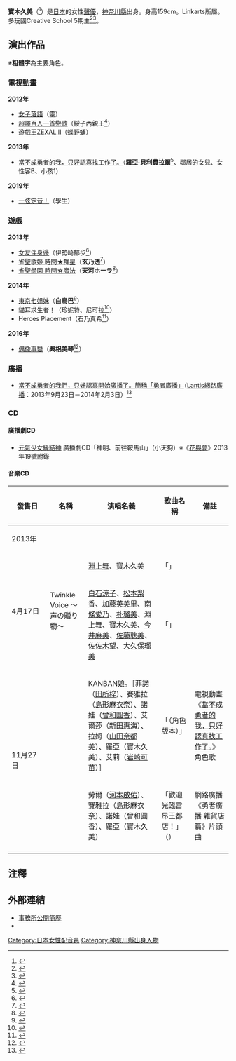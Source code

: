 {{配音員
|姓名 = 寶木久美
|類型 = 配音員
|圖片 = 
|圖片尺寸 = 
|圖片簡介 = 
|原名 = 
|外文名 = {{lang|ja|宝木 久美}}
|外文 = 日文
|羅馬拼音 =
|英文名 = 
|暱稱 = 
|其他藝名 = 
|國籍 =
|民族 =
|籍貫 = 
|出生地= {{JPN}}[[神奈川縣|神奈川縣]]
|生年= 
|生月= 11
|生日= 2
|歿年= 
|歿月= 
|歿日= 
|逝世日期 = 
|逝世地點 = 
|職業 = 
|三圍 = 
|教育程度 = 
|宗教信仰 =
|配偶 = 
|兒女 = 
|父母 = 
|出身地 = 
|出道作 = 
|代表作 = 
|活動時期= 
|活躍年代 = 
|唱片公司 =
|所屬 = Linkarts
|網站 = 
|相關團體 =
|module= {{Japanese|embed=yes|japanese=宝木 久美|kana=たからき くみ|romaji=Takaragi Kumi}}
}}

'''寶木久美'''（{{bd||11月2日|catIdx=Takaraki Kumi}}<ref name="Linkarts">{{Cite web |url=http://www.linkarts.co.jp/artist.html#takaragi |title=ARTIST｜Linkarts｜株式會社Linkarts |accessdate=2013-01-12 |archive-url=https://web.archive.org/web/20140426215501/http://www.linkarts.co.jp/artist.html#takaragi |archive-date=2014-04-26 |dead-url=yes }}</ref>）是[[日本|日本]]的女性[[聲優|聲優]]，[[神奈川縣|神奈川縣]]出身。身高159cm。Linkarts所屬。多玩國Creative School 5期生<ref>{{Cite web |url=http://www.d-cs.jp/debut/ |title=デビュー実績｜声優・ボーカリスト専門の学校 兼 養成所 ドワンゴクリエイティブスクール |accessdate=2013-01-12 |archive-date=2021-02-04 |archive-url=https://web.archive.org/web/20210204215942/https://www.d-cs.jp/debut/ |dead-url=no }}</ref><ref>{{Cite web|url=http://www.d-cs.jp/topics/detail.html?id=76|title=卒業生の宝木久美さんがアニメ『うた恋い。』に出演します！｜声優・ボーカリスト専門の学校 兼 養成所 ドワンゴクリエイティブスクール|accessdate=2013-01-12|deadurl=yes|archiveurl=https://web.archive.org/web/20130110043522/http://www.d-cs.jp/topics/detail.html?id=76|archivedate=2013-01-10}}</ref>。

== 演出作品 ==
※'''粗體字'''為主要角色。
=== 電視動畫 ===
'''2012年'''
* [[女子落語|女子落語]]（靈）
* [[超譯百人一首戀歌|超譯百人一首戀歌]]（綏子內親王<ref>{{Cite web|publisher=アニメ「超訳百人一首 うた恋い。」公式サイト|url=http://www.anime-utakoi.jp/#staff|title=スタッフ・キャスト|accessdate=2013-01-11|deadurl=yes|archiveurl=https://web.archive.org/web/20150319040028/http://www.anime-utakoi.jp/#staff|archivedate=2015-03-19}}</ref>）
* [[遊戲王ZEXAL|遊戲王ZEXAL II]]（蝶野蛹）
'''2013年'''
* [[當不成勇者的我，只好認真找工作了。|當不成勇者的我，只好認真找工作了。]]（'''羅亞·貝利費拉爾'''<ref>{{Cite web |date=2013-08-13 |url=http://s-inc.jp/eminitta/information/#1 |title=TVアニメ「勇者になれなかった俺はしぶしぶ就職を決意しました。」出演決定！ |work=新田恵海 Official Web Site えみりんごの唄 |publisher=S |accessdate=2013-08-13 |deadurl=yes |archiveurl=https://web.archive.org/web/20130831171709/http://s-inc.jp/eminitta/information/#1 |archivedate=2013-08-31 }}</ref>、鄰居的女兒、女性客B、小孩1）
'''2019年'''
* [[一弦定音！|一弦定音！]]（學生）

=== 遊戲 ===
'''2013年'''
* [[女友伴身邊|女友伴身邊]]（伊勢崎郁步<ref>{{Cite web|date=2013-12-07|url=http://ameblo.jp/girlfriend-kari/day-20131207.html|title=期間限定『＼イベント攻略／10STEPキューピッド〜ミコト&詩織編〜』開催中♪|accessdate=2013-12-13|publisher=ガールフレンド（仮）公式ブログ|archive-date=2016-09-14|archive-url=https://web.archive.org/web/20160914211148/http://ameblo.jp/girlfriend-kari/day-20131207.html|dead-url=no}}</ref>）
* [[雀聖歌姬_時間★群星|雀聖歌姬 時間★群星]]（'''玄乃透'''<ref>{{Cite web|publisher=ファミ通.com|url=http://www.famitsu.com/news/201303/25030814.html|title=『雀聖歌姫クロノ★スター』　麻雀ゲーム『クロノ★』シリーズ第2弾が発売決定、雀聖歌姫が華麗に雀卓を舞う！|accessdate=2013-03-26|archive-date=2020-10-31|archive-url=https://web.archive.org/web/20201031172323/https://www.famitsu.com/news/201303/25030814.html|dead-url=no}}</ref>）
* [[雀聖學園_時間☆魔法|雀聖學園 時間☆魔法]]（'''天河ホーラ'''<ref>{{Cite web|publisher=ファミ通.com|url=http://www.famitsu.com/news/201212/28026852.html|title=『雀聖学園 クロノ★マジック』空中幼彩キャラデザによるPSP用オリジナル麻雀ゲームが発売決定！|accessdate=2013-01-11|archive-date=2020-02-28|archive-url=https://web.archive.org/web/20200228072448/https://www.famitsu.com/news/201212/28026852.html|dead-url=no}}</ref>）
'''2014年'''
* [[東京七姐妹|東京七姐妹]]（'''白鳥巴'''<ref>{{Cite web|publisher=Tokyo 7th シスターズ|url=http://t7s.jp/character|title=キャラクター|accessdate=2014-08-07|archive-url=https://web.archive.org/web/20150206040444/http://t7s.jp/character|archive-date=2015-02-06|dead-url=yes}}</ref>）
* 貓耳求生者！（珍妮特、尼可拉<ref>{{Cite web|publisher=猫さばいばー!|url=http://nekosaba.jp/comment.html|title=豪華声優陣からのコメント|accessdate=2014-10-22|archive-date=2015-04-11|archive-url=https://web.archive.org/web/20150411104701/http://nekosaba.jp/comment.html|dead-url=yes}}</ref>）
* Heroes Placement（石乃真希<ref>{{Cite web|publisher=ヒーローズプレイスメント|title=石乃真希の紹介|url=https://hptcg.com/world/character/00006/|accessdate=2014-05-06|deadurl=yes|archiveurl=https://web.archive.org/web/20140506145153/https://hptcg.com/world/character/00006/|archivedate=2014-05-06}}</ref>）
'''2016年'''
* [[偶像事變|偶像事變]]（'''興梠美琴'''<ref>{{Cite web|publisher=アイドル事変|url=http://5pb.jp/games/idol_jihen/character/|title=CHARACTER|accessdate=2014-06-30|archive-date=2014-06-30|archive-url=https://archive.is/20140630122719/http://5pb.jp/games/idol_jihen/character/|dead-url=yes}}</ref>）

=== 廣播 ===
* [[當不成勇者的我，只好認真找工作了。|當不成勇者的我們，只好認真開始廣播了。簡稱「勇者廣播」]]（[[Lantis|Lantis網路廣播]]：2013年9月23日－2014年2月3日）<ref>{{Cite web|publisher=ランティスネットラジオ|title=勇者になれなかった俺たちはしぶしぶラジオを始めました。略して、「しぶラジ」|url=http://lantis-net.com/yu-sibu/|accessdate=2014-05-06|deadurl=yes|archiveurl=https://web.archive.org/web/20160328004711/http://lantis-net.com/yu-sibu/|archivedate=2016-03-28|df=}}</ref>

=== CD ===
==== 廣播劇CD ====
* [[元氣少女緣結神|元氣少女緣結神]] 廣播劇CD「神明、前往鞍馬山」（小天狗）※《[[花與夢|花與夢]]》2013年19號附錄

==== 音樂CD ====
{| class="wikitable" style="font-size:small" 
! style="width:4.5em"|發售日 !! 名稱 !! 演唱名義 !! 歌曲名稱 !! 備註
|-
! colspan="6" | 2013年
|-
| rowspan="2" | 4月17日 ||  rowspan="2"  | Twinkle Voice 〜声の贈り物〜
| [[淵上舞_(聲優)|淵上舞]]、寶木久美
| 「{{lang|ja|淋しい熱帯魚}}」
|rowspan=2|
|-
| [[白石涼子|白石涼子]]、[[松本梨香|松本梨香]]、[[加藤英美里|加藤英美里]]、[[南條愛乃|南條愛乃]]、[[朴璐美|朴璐美]]、淵上舞、寶木久美、[[今井麻美|今井麻美]]、[[佐藤聰美|佐藤聰美]]、[[佐佐木望_(女性聲優)|佐佐木望]]、[[大久保瑠美|大久保瑠美]]
| 「{{lang|ja|空も飛べるはず}}」
|-
| rowspan="2"|11月27日 || rowspan="2"|{{lang|ja|勇しぶ。 キャラソンマキシ エキストラレボリューション}}
| KANBAN娘。［菲諾（[[田所梓|田所梓]]）、賽雅拉（[[島形麻衣奈|島形麻衣奈]]）、諾娃（[[曾和圓香|曾和圓香]]）、艾爾莎（[[新田惠海|新田惠海]]）、拉姆（[[山田奈都美|山田奈都美]]）、羅亞（寶木久美）、艾莉（[[岩崎可苗|岩崎可苗]]）］
| 「{{lang|ja|エキストラレボリューション}}（角色版本）」
| 電視動畫《[[當不成勇者的我，只好認真找工作了。|當不成勇者的我，只好認真找工作了。]]》角色歌
|-
| 勞爾（[[河本啟佑|河本啟佑]]）、賽雅拉（島形麻衣奈）、諾娃（曾和圓香）、羅亞（寶木久美）
| 「歡迎光臨雷昂王都店！」<br />（{{lang|ja|レオン王都店へようこそ！}}）
| 網路廣播《勇者廣播 雜貨店篇》片頭曲
|-
|}

== 注釋 ==
{{Reflist|2}}

== 外部連結 ==
* [https://web.archive.org/web/20150222014252/http://www.linkarts.co.jp/takaragi/appearance.html 事務所公開簡歷]{{ja}}
* {{Twitter|Kumi_TAKARAGI}}{{ja}}

{{DEFAULTSORT:Takaraki Kumi}}
[[Category:日本女性配音員|Category:日本女性配音員]]
[[Category:神奈川縣出身人物|Category:神奈川縣出身人物]]